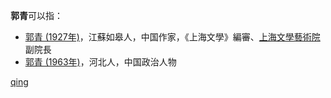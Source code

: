 '''郭青'''可以指：
* [[郭青_(1927年)|郭青 (1927年)]]，江蘇如皋人，中国作家，《上海文學》編審、[[上海文學藝術院|上海文學藝術院]]副院長
* [[郭青_(1963年)|郭青 (1963年)]]，河北人，中国政治人物

{{disambig}}

[[Category:二字郭姓人名消歧义|qing]]